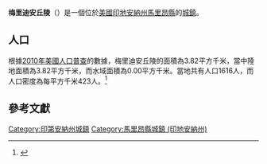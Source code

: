 {{noteTA
|G1=USState
|G2=地名
|G3=Unit
}}
{{Infobox settlement
|name            = 梅里迪安丘陵
|native_name = Meridian Hills
|settlement_type          = [[鎮|城鎮]]
|image_skyline            = Marion County Indiana Incorporated and Unincorporated areas Meridian Hills Highlighted 1848456.svg
|imagesize                = 250px
|image_map                = 
|mapsize                  = 
|subdivision_type         = [[世界政區索引|國家]]
|subdivision_type1        = [[美国州份|州份]]
|subdivision_type2        = [[印地安納州行政區劃|縣]]
|subdivision_name         = [[美国|美国]]
|subdivision_name1        = [[印地安納州|印地安納州]]
|subdivision_name2        = [[馬里昂縣_(印地安納州)|馬里昂縣]]
|elevation_ft             = 791
|elevation_m              = 241
|timezone                 = [[北美东部时区|CST]]
|area_total_km2           = 3.82
|area_land_km2            = 3.82
|area_water_km2           = 0.00
|area_total_sq_mi         = 
|area_land_sq_mi          = 
|area_water_sq_mi         = 
|population_as_of         = [[2010年美國人口普查|2010]]
|population_footnotes     = 
|population_total         = 1616
|population_density_km2   = auto
|population_density_sq_mi = auto
|utc_offset               = -5
|coordinates              = {{coord|39|53|03|N|86|09|23|W|display=inline,title}}
| coor_pinpoint           = 
| coordinates_footnotes   = 
|timezone_DST             = EDT
|utc_offset_DST           = -4
|postal_code_type         = [[美國郵區編號|郵區編號]]
|postal_code              = 
|area_code                = {{link-en|电话区号317|Area code 317|317}}
|blank_name = [[地名信息系统|GNIS ID]]
|blank_info = 439019<ref name="GNIS">{{cite gnis|439019|Meridian Hills}}</ref>
}}
'''梅里迪安丘陵'''（{{lang-en|Meridian Hills}}）是一個位於[[美國|美國]][[印地安納州|印地安納州]][[馬里昂縣_(印地安納州)|馬里昂縣]]的[[鎮|城鎮]]。

== 人口 ==
根據[[2010年美國人口普查|2010年美國人口普查]]的數據，梅里迪安丘陵的面積為3.82平方千米，當中陸地面積為3.82平方千米，而水域面積為0.00平方千米。當地共有人口1616人，而人口密度為每平方千米423人。<ref name="GR8">{{cite web|url=http://factfinder2.census.gov|publisher=[[美国人口调查局|美国人口调查局]]|accessdate=2011-05-14|title=American FactFinder|archive-date=2013-09-11|archive-url=https://web.archive.org/web/20130911234518/http://factfinder2.census.gov/|dead-url=no}}</ref>

== 參考文獻 ==
{{reflist}}
{{馬里昂縣 (印地安納州)}}
{{Indiana-geo-stub}}
{{DEFAULTSORT:Meridian Hills, Indiana}}
[[Category:印第安納州城鎮|Category:印第安納州城鎮]]
[[Category:馬里昂縣城鎮_(印地安納州)|Category:馬里昂縣城鎮 (印地安納州)]]